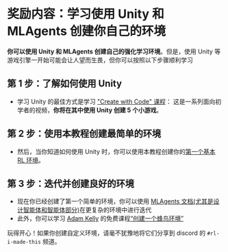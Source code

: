 # 奖励内容：学习使用 Unity 和 MLAgents 创建你自己的环境

**你可以使用 Unity 和 MLAgents 创建自己的强化学习环境**。但是，使用 Unity 等游戏引擎一开始可能会让人望而生畏，但你可以按照以下步骤顺利学习

## 第 1 步：了解如何使用 Unity

- 学习 Unity 的最佳方式是学习 ["Create with Code" 课程](https://learn.unity.com/course/create-with-code)： 这是一系列面向初学者的视频，**你将在其中使用 Unity 创建 5 个小游戏**。

## 第 2 步：使用本教程创建最简单的环境

- 然后，当你知道如何使用 Unity 时，你可以使用本教程创建你的[第一个基本 RL 环境](https://github.com/Unity-Technologies/ml-agents/blob/release_20_docs/docs/Learning-Environment-Create-New.md)。

## 第 3 步：迭代并创建良好的环境

- 现在你已经创建了第一个简单的环境，你可以使用 [MLAgents 文档(尤其是设计智能体和智能体部分)](https://github.com/Unity-Technologies/ml-agents/blob/release_20_docs/docs/)在更复杂的环境中进行迭代
- 此外，你可以学习 [Adam Kelly](https://twitter.com/aktwelve) 的免费课程[“创建一个蜂鸟环境”](https://learn.unity.com/course/ml-agents-hummingbirds) 


玩得开心！如果你创建自定义环境，请毫不犹豫地将它们分享到 discord 的 `#rl-i-made-this`  频道。
